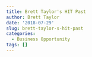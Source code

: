 ```yaml
---
title: Brett Taylor's HIT Past
author: Brett Taylor
date: '2018-07-29'
slug: brett-taylor-s-hit-past
categories:
  - Business Opportunity
tags: []
---
```


